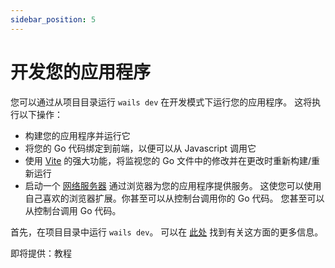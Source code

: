 ```yaml
---
sidebar_position: 5
---
```


# 开发您的应用程序

您可以通过从项目目录运行 `wails dev` 在开发模式下运行您的应用程序。 这将执行以下操作：

- 构建您的应用程序并运行它
- 将您的 Go 代码绑定到前端，以便可以从 Javascript 调用它
- 使用 [Vite](https://vitejs.dev/) 的强大功能，将监视您的 Go 文件中的修改并在更改时重新构建/重新运行
- 启动一个 [网络服务器](http://localhost:34115) 通过浏览器为您的应用程序提供服务。 这使您可以使用自己喜欢的浏览器扩展。你甚至可以从控制台调用你的 Go 代码。 您甚至可以从控制台调用 Go 代码。

首先，在项目目录中运行 `wails dev`。 可以在 [此处](../reference/cli#开发) 找到有关这方面的更多信息。

即将提供：教程

